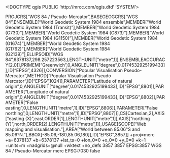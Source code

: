 <!DOCTYPE qgis PUBLIC 'http://mrcc.com/qgis.dtd' 'SYSTEM'>
<qgis version="3.38.3-Grenoble">
  <identifier></identifier>
  <parentidentifier></parentidentifier>
  <language></language>
  <type></type>
  <title></title>
  <abstract></abstract>
  <contact>
    <name></name>
    <organization></organization>
    <position></position>
    <voice></voice>
    <fax></fax>
    <email></email>
    <role></role>
  </contact>
  <links/>
  <dates/>
  <fees></fees>
  <encoding></encoding>
  <crs>
    <spatialrefsys nativeFormat="Wkt">
      <wkt>PROJCRS["WGS 84 / Pseudo-Mercator",BASEGEOGCRS["WGS 84",ENSEMBLE["World Geodetic System 1984 ensemble",MEMBER["World Geodetic System 1984 (Transit)"],MEMBER["World Geodetic System 1984 (G730)"],MEMBER["World Geodetic System 1984 (G873)"],MEMBER["World Geodetic System 1984 (G1150)"],MEMBER["World Geodetic System 1984 (G1674)"],MEMBER["World Geodetic System 1984 (G1762)"],MEMBER["World Geodetic System 1984 (G2139)"],ELLIPSOID["WGS 84",6378137,298.257223563,LENGTHUNIT["metre",1]],ENSEMBLEACCURACY[2.0]],PRIMEM["Greenwich",0,ANGLEUNIT["degree",0.0174532925199433]],ID["EPSG",4326]],CONVERSION["Popular Visualisation Pseudo-Mercator",METHOD["Popular Visualisation Pseudo Mercator",ID["EPSG",1024]],PARAMETER["Latitude of natural origin",0,ANGLEUNIT["degree",0.0174532925199433],ID["EPSG",8801]],PARAMETER["Longitude of natural origin",0,ANGLEUNIT["degree",0.0174532925199433],ID["EPSG",8802]],PARAMETER["False easting",0,LENGTHUNIT["metre",1],ID["EPSG",8806]],PARAMETER["False northing",0,LENGTHUNIT["metre",1],ID["EPSG",8807]]],CS[Cartesian,2],AXIS["easting (X)",east,ORDER[1],LENGTHUNIT["metre",1]],AXIS["northing (Y)",north,ORDER[2],LENGTHUNIT["metre",1]],USAGE[SCOPE["Web mapping and visualisation."],AREA["World between 85.06°S and 85.06°N."],BBOX[-85.06,-180,85.06,180]],ID["EPSG",3857]]</wkt>
      <proj4>+proj=merc +a=6378137 +b=6378137 +lat_ts=0 +lon_0=0 +x_0=0 +y_0=0 +k=1 +units=m +nadgrids=@null +wktext +no_defs</proj4>
      <srsid>3857</srsid>
      <srid>3857</srid>
      <authid>EPSG:3857</authid>
      <description>WGS 84 / Pseudo-Mercator</description>
      <projectionacronym>merc</projectionacronym>
      <ellipsoidacronym>EPSG:7030</ellipsoidacronym>
      <geographicflag>false</geographicflag>
    </spatialrefsys>
  </crs>
  <extent>
    <spatial maxz="0" crs="" dimensions="2" minz="0" maxx="-179769313486231570814527423731704356798070567525844996598917476803157260780028538760589558632766878171540458953514382464234321326889464182768467546703537516986049910576551282076245490090389328944075868508455133942304583236903222948165808559332123348274797826204144723168738177180919299881250404026184124858368" minx="179769313486231570814527423731704356798070567525844996598917476803157260780028538760589558632766878171540458953514382464234321326889464182768467546703537516986049910576551282076245490090389328944075868508455133942304583236903222948165808559332123348274797826204144723168738177180919299881250404026184124858368" maxy="-179769313486231570814527423731704356798070567525844996598917476803157260780028538760589558632766878171540458953514382464234321326889464182768467546703537516986049910576551282076245490090389328944075868508455133942304583236903222948165808559332123348274797826204144723168738177180919299881250404026184124858368" miny="179769313486231570814527423731704356798070567525844996598917476803157260780028538760589558632766878171540458953514382464234321326889464182768467546703537516986049910576551282076245490090389328944075868508455133942304583236903222948165808559332123348274797826204144723168738177180919299881250404026184124858368"/>
    <temporal>
      <period>
        <start></start>
        <end></end>
      </period>
    </temporal>
  </extent>
</qgis>
